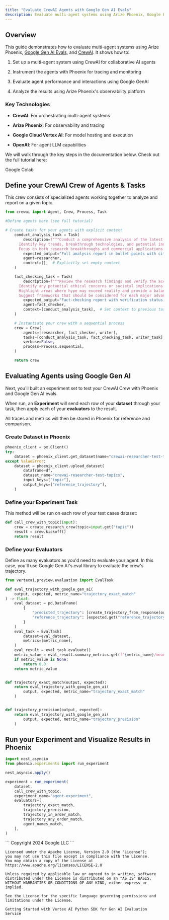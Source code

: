 ```yaml
---
title: "Evaluate CrewAI Agents with Google Gen AI Evals"
description: Evaluate multi-agent systems using Arize Phoenix, Google Evals, and CrewAI
---
```


## Overview

This guide demonstrates how to evaluate multi-agent systems using Arize Phoenix, [Google Gen AI Evals](https://cloud.google.com/vertex-ai/generative-ai/docs/models/evaluation-overview), and [CrewAI](https://www.crewai.com/). It shows how to:

1. Set up a multi-agent system using CrewAI for collaborative AI agents

2. Instrument the agents with Phoenix for tracing and monitoring

3. Evaluate agent performance and interactions using Google GenAI

4. Analyze the results using Arize Phoenix's observability platform

### Key Technologies

* **CrewAI**: For orchestrating multi-agent systems

* **Arize Phoenix**: For observability and tracing

* **Google Cloud Vertex AI**: For model hosting and execution

* **OpenAI**: For agent LLM capabilities

We will walk through the key steps in the documentation below. Check out the full tutorial here:

<Card horizontal icon="/images/gc.ico" href="https://colab.research.google.com/github/GoogleCloudPlatform/generative-ai/blob/main/gemini/evaluation/multi_agent_evals_with_arize_and_crewai.ipynb#scrollTo=1561a9f3aa99" >
  Google Colab
</Card>

## Define your CrewAI Crew of Agents & Tasks

This crew consists of specialized agents working together to analyze and report on a given topic.

```python
from crewai import Agent, Crew, Process, Task

#Define agents here (see full tutorial) 

# Create tasks for your agents with explicit context
    conduct_analysis_task = Task(
        description=f"""Conduct a comprehensive analysis of the latest developments in {topic}.
      Identify key trends, breakthrough technologies, and potential industry impacts.
      Focus on both research breakthroughs and commercial applications.""",
        expected_output="Full analysis report in bullet points with citations to sources",
        agent=researcher,
        context=[],  # Explicitly set empty context
    )

    fact_checking_task = Task(
        description=f"""Review the research findings and verify the accuracy of claims about {topic}.
      Identify any potential ethical concerns or societal implications.
      Highlight areas where hype may exceed reality and provide a balanced assessment.
      Suggest frameworks that should be considered for each major advancement.""",
        expected_output="Fact-checking report with verification status for each major claim",
        agent=fact_checker,
        context=[conduct_analysis_task],  # Set context to previous task
    )

    # Instantiate your crew with a sequential process
    crew = Crew(
        agents=[researcher, fact_checker, writer],
        tasks=[conduct_analysis_task, fact_checking_task, writer_task],
        verbose=False,
        process=Process.sequential,
    )

    return crew
```

## Evaluating Agents using Google Gen AI

Next, you'll built an experiment set to test your CrewAI Crew with Phoenix and Google Gen AI evals.

When run, an **Experiment** will send each row of your **dataset** through your task, then apply each of your **evaluators** to the result.

All traces and metrics will then be stored in Phoenix for reference and comparison.

### Create Dataset in Phoenix

```python
phoenix_client = px.Client()
try:
    dataset = phoenix_client.get_dataset(name="crewai-researcher-test-topics")
except ValueError:
    dataset = phoenix_client.upload_dataset(
        dataframe=df,
        dataset_name="crewai-researcher-test-topics",
        input_keys=["topic"],
        output_keys=["reference_trajectory"],
    )
```

### Define your Experiment Task

This method will be run on each row of your test cases dataset:

```python
def call_crew_with_topic(input):
    crew = create_research_crew(topic=input.get("topic"))
    result = crew.kickoff()
    return result
```

### Define your Evaluators

Define as many evaluators as you'd need to evaluate your agent. In this case, you'll use Google Gen AI's eval library to evaluate the crew's trajectory.

```python
from vertexai.preview.evaluation import EvalTask

def eval_trajectory_with_google_gen_ai(
    output, expected, metric_name="trajectory_exact_match"
) -> float:
    eval_dataset = pd.DataFrame(
        {
            "predicted_trajectory": [create_trajectory_from_response(output)],
            "reference_trajectory": [expected.get("reference_trajectory")],
        }
    )
    eval_task = EvalTask(
        dataset=eval_dataset,
        metrics=[metric_name],
    )
    eval_result = eval_task.evaluate()
    metric_value = eval_result.summary_metrics.get(f"{metric_name}/mean")
    if metric_value is None:
        return 0.0
    return metric_value


def trajectory_exact_match(output, expected):
    return eval_trajectory_with_google_gen_ai(
        output, expected, metric_name="trajectory_exact_match"
    )


def trajectory_precision(output, expected):
    return eval_trajectory_with_google_gen_ai(
        output, expected, metric_name="trajectory_precision"
    )
```

## Run your Experiment and Visualize Results in Phoenix

```javascript
import nest_asyncio
from phoenix.experiments import run_experiment

nest_asyncio.apply()

experiment = run_experiment(
    dataset,
    call_crew_with_topic,
    experiment_name="agent-experiment",
    evaluators=[
        trajectory_exact_match,
        trajectory_precision,
        trajectory_in_order_match,
        trajectory_any_order_match,
        agent_names_match,
    ],
)
```

<Info>
```
Copyright 2024 Google LLC
```

```
Licensed under the Apache License, Version 2.0 (the "License");
you may not use this file except in compliance with the License.
You may obtain a copy of the License at https://www.apache.org/licenses/LICENSE-2.0

Unless required by applicable law or agreed to in writing, software
distributed under the License is distributed on an "AS IS" BASIS,
WITHOUT WARRANTIES OR CONDITIONS OF ANY KIND, either express or implied.

See the License for the specific language governing permissions and
limitations under the License.

Getting Started with Vertex AI Python SDK for Gen AI Evaluation Service
```

</Info>


